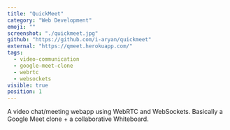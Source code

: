 ```yaml
---
title: "QuickMeet"
category: "Web Development"
emoji: ""
screenshot: "./quickmeet.jpg"
github: "https://github.com/i-aryan/quickmeet"
external: "https://qmeet.herokuapp.com/"
tags:
  - video-communication
  - google-meet-clone
  - webrtc
  - websockets
visible: true
position: 1
---
```


A video chat/meeting webapp using WebRTC and WebSockets. Basically a Google Meet clone + a collaborative Whiteboard.
